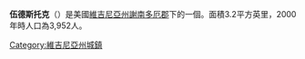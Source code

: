 {{unreferenced|time=2016-09-22T22:31:32+00:00}}
{{TA|G1=USState}}
'''伍德斯托克'''（{{lang-en|Woodstock}}）是美國[[維吉尼亞州|維吉尼亞州]][[謝南多厄縣_(維吉尼亞州)|謝南多厄郡]]下的一個{{link-en|美國三級行政區劃列表|Lists of populated places in the United States|鎮}}。面積3.2平方英里，2000年時人口為3,952人。

[[Category:維吉尼亞州城鎮|Category:維吉尼亞州城鎮]]